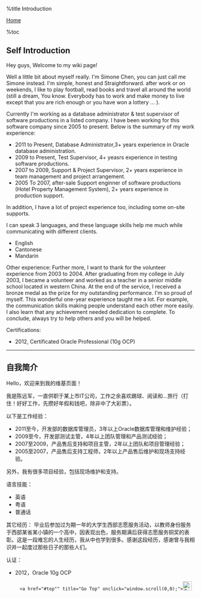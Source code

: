 
%title Introduction

[[../index|Home]]

%toc

==Self Introduction==

Hey guys, Welcome to my wiki page!

Well a little bit about myself really. I'm Simone Chen, you can just call me Simone instead. I'm simple, honest and Straightforward. after work or on weekends, I like to play football, read books and travel all around the world (still a dream, You know. Everybody has to work and make money to live except that you are rich enough or you have won a lottery ... ).

Currently I'm working as a database administrator & test supervisor of software productions in a listed company. I have been working for this software company since 2005 to present.
Below is the summary of my work experience:
* 2011 to Present, Database Administrator,3+ years experience in Oracle database administration.
* 2009 to Present, Test Supervisor, 4+ yeasrs experience in testing software productions.
* 2007 to 2009, Support & Project Supervisor, 2+ years experience in team management and project arrangement.
* 2005 To 2007, after-sale Support enginner of software productions (Hotel Property Management System), 2+ years experience in production support. 
In addition, I have a lot of project experience too, including some on-site supports.

I can speak 3 languages, and these language skills help me much while communicating with different clients.
* English
* Cantonese
* Mandarin

Other experience:
Further more, I want to thank for the volunteer experience from 2003 to 2004. After graduating from my college in July 2003, I became a volunteer and worked as a teacher in a senior middle school located in western China. At the end of the service, I received a bronze medal as the prize for my outstanding performance. I'm so proud of myself. This wonderful one-year experience taught me a lot. For example, the communication skills making people understand each other more easily. I also learn that any achievement needed dedication to complete. To conclude, always try to help others and you will be helped.

Certifications:
* 2012, Certificated Oracle Professional (10g OCP)
----

==自我简介==

Hello，欢迎来到我的维基页面！

我是陈远军，一直供职于某上市IT公司，工作之余喜欢踢球、阅读和...旅行（打住！好好工作，先攒好年假和钱吧，除非中了大彩票）。

以下是工作经验：
* 2011至今，开发部的数据库管理员，3年以上Oracle数据库管理和维护经验；
* 2009至今，开发部测试主管，4年以上团队管理和产品测试经验；
* 2007至2009，产品售后支持和项目主管，2年以上团队和项目管理经验；
* 2005至2007，产品售后支持工程师，2年以上产品售后维护和现场支持经验。
另外，我有很多项目经验，包括现场维护和支持。

语言技能：
* 英语
* 粤语
* 普通话

其它经历：
毕业后参加过为期一年的大学生西部志愿服务活动，以教师身份服务于西部某省某小镇的一个高中，因表现出色，服务期满后获得志愿服务铜奖的表彰。这是一段难忘的人生经历，我从中也学到很多。感谢这段经历，感谢曾与我相识并一起度过那些日子的那些人们。

认证：
* 2012，Oracle 10g OCP
    
    <div id="goTop" style="display: block">
      <a href="#top"" title="Go Top" onclick="window.scroll(0,0);"><img src="http://nksimone.github.io/public/images/gotoTop.png" height="24" width="24" border="0" alt="Go Top"/>
      </a>
    </div>
